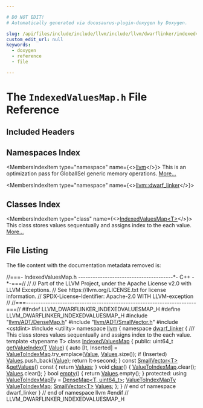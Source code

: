 ```yaml
---

# DO NOT EDIT!
# Automatically generated via docusaurus-plugin-doxygen by Doxygen.

slug: /api/files/include/include/llvm/include/llvm/dwarflinker/indexedvaluesmap-h
custom_edit_url: null
keywords:
  - doxygen
  - reference
  - file

---
```





# The `IndexedValuesMap.h` File Reference

<DoxygenPage pluginConfig={pluginConfig}>



## Included Headers

<IncludesList>
<IncludesListItem
  filePath="llvm/ADT/DenseMap.h"
  permalink="/docs/api/files/include/include/llvm/include/llvm/adt/densemap-h"
  isLocal="true" />
<IncludesListItem
  filePath="llvm/ADT/SmallVector.h"
  permalink="/docs/api/files/include/include/llvm/include/llvm/adt/smallvector-h"
  isLocal="true" />
<IncludesListItem
  filePath="cstdint"
  permalink=""
  isLocal="false" />
<IncludesListItem
  filePath="utility"
  permalink=""
  isLocal="false" />
</IncludesList>

## Namespaces Index

<MembersIndex>

<MembersIndexItem
  type="namespace"
  name={<><a href="/docs/api/namespaces/llvm">llvm</a></>}>
This is an optimization pass for GlobalISel generic memory operations. <a href="/docs/api/namespaces/llvm/#details">More...</a>
</MembersIndexItem>

<MembersIndexItem
  type="namespace"
  name={<><a href="/docs/api/namespaces/llvm/dwarf-linker">llvm::dwarf_linker</a></>}>
</MembersIndexItem>

</MembersIndex>

## Classes Index

<MembersIndex>

<MembersIndexItem
  type="class"
  name={<><a href="/docs/api/classes/llvm/dwarf-linker/indexedvaluesmap">IndexedValuesMap&lt;T&gt;</a></>}>
This class stores values sequentually and assigns index to the each value. <a href="/docs/api/classes/llvm/dwarf-linker/indexedvaluesmap/#details">More...</a>
</MembersIndexItem>

</MembersIndex>


## File Listing

The file content with the documentation metadata removed is:

<ProgramListing>

<Link id="l00001" /><CodeLine lineNumber="1"><span class="doxyHighlightComment">//===- IndexedValuesMap.h ---------------------------------------&#42;- C++ -&#42;-===//</span></CodeLine>
<Link id="l00002" /><CodeLine lineNumber="2"><span class="doxyHighlightComment">//</span></CodeLine>
<Link id="l00003" /><CodeLine lineNumber="3"><span class="doxyHighlightComment">// Part of the LLVM Project, under the Apache License v2.0 with LLVM Exceptions.</span></CodeLine>
<Link id="l00004" /><CodeLine lineNumber="4"><span class="doxyHighlightComment">// See https://llvm.org/LICENSE.txt for license information.</span></CodeLine>
<Link id="l00005" /><CodeLine lineNumber="5"><span class="doxyHighlightComment">// SPDX-License-Identifier: Apache-2.0 WITH LLVM-exception</span></CodeLine>
<Link id="l00006" /><CodeLine lineNumber="6"><span class="doxyHighlightComment">//</span></CodeLine>
<Link id="l00007" /><CodeLine lineNumber="7"><span class="doxyHighlightComment">//===----------------------------------------------------------------------===//</span></CodeLine>
<Link id="l00008" /><CodeLine lineNumber="8"></CodeLine>
<Link id="l00009" /><CodeLine lineNumber="9"><span class="doxyHighlightPreprocessor">#ifndef LLVM&#95;DWARFLINKER&#95;INDEXEDVALUESMAP&#95;H</span></CodeLine>
<Link id="l00010" /><CodeLine lineNumber="10"><span class="doxyHighlightPreprocessor">#define LLVM&#95;DWARFLINKER&#95;INDEXEDVALUESMAP&#95;H</span></CodeLine>
<Link id="l00011" /><CodeLine lineNumber="11"></CodeLine>
<Link id="l00012" /><CodeLine lineNumber="12"><span class="doxyHighlightPreprocessor">#include &quot;<a href="/docs/api/files/include/include/llvm/include/llvm/adt/densemap-h">llvm/ADT/DenseMap.h</a>&quot;</span></CodeLine>
<Link id="l00013" /><CodeLine lineNumber="13"><span class="doxyHighlightPreprocessor">#include &quot;<a href="/docs/api/files/include/include/llvm/include/llvm/adt/smallvector-h">llvm/ADT/SmallVector.h</a>&quot;</span></CodeLine>
<Link id="l00014" /><CodeLine lineNumber="14"><span class="doxyHighlightPreprocessor">#include &lt;cstdint&gt;</span></CodeLine>
<Link id="l00015" /><CodeLine lineNumber="15"><span class="doxyHighlightPreprocessor">#include &lt;utility&gt;</span></CodeLine>
<Link id="l00016" /><CodeLine lineNumber="16"></CodeLine>
<Link id="l00017" /><CodeLine lineNumber="17"><span class="doxyHighlightKeyword">namespace </span><span class="doxyHighlight"><a href="/docs/api/namespaces/llvm">llvm</a> &#123;</span></CodeLine>
<Link id="l00018" /><CodeLine lineNumber="18"><span class="doxyHighlightKeyword">namespace </span><span class="doxyHighlight"><a href="/docs/api/namespaces/llvm/dwarf-linker">dwarf&#95;linker</a> &#123;</span></CodeLine>
<Link id="l00019" /><CodeLine lineNumber="19"></CodeLine>
<Link id="l00020" /><CodeLine lineNumber="20"><span class="doxyHighlightComment">/// This class stores values sequentually and assigns index to the each value.</span></CodeLine>
<Link id="l00021" /><CodeLine lineNumber="21" lineLink="/docs/api/classes/llvm/dwarf-linker/indexedvaluesmap"><span class="doxyHighlightKeyword">template</span><span class="doxyHighlight"> &lt;</span><span class="doxyHighlightKeyword">typename</span><span class="doxyHighlight"> T&gt; </span><span class="doxyHighlightKeyword">class </span><span class="doxyHighlight"><a href="/docs/api/classes/llvm/dwarf-linker/indexedvaluesmap">IndexedValuesMap</a> &#123;</span></CodeLine>
<Link id="l00022" /><CodeLine lineNumber="22"><span class="doxyHighlightKeyword">public</span><span class="doxyHighlight">:</span></CodeLine>
<Link id="l00023" /><CodeLine lineNumber="23" lineLink="/docs/api/classes/llvm/dwarf-linker/indexedvaluesmap/#a440044563f23026fa0778c569e035084"><span class="doxyHighlight">  uint64&#95;t <a href="/docs/api/classes/llvm/dwarf-linker/indexedvaluesmap/#a440044563f23026fa0778c569e035084">getValueIndex</a>(<a href="/docs/api/files/lib/lib/target/lib/target/mips/mips16isellowering-cpp/#a0acb682b8260ab1c60b918599864e2e5">T</a> <a href="/docs/api/classes/llvm/value">Value</a>) &#123;</span></CodeLine>
<Link id="l00024" /><CodeLine lineNumber="24"><span class="doxyHighlight">    </span><span class="doxyHighlightKeyword">auto</span><span class="doxyHighlight"> &#91;It, Inserted&#93; = <a href="/docs/api/classes/llvm/dwarf-linker/indexedvaluesmap/#afc4d855b94b90d02c71501904a272d00">ValueToIndexMap</a>.try&#95;emplace(<a href="/docs/api/classes/llvm/value">Value</a>, <a href="/docs/api/classes/llvm/dwarf-linker/indexedvaluesmap/#a57d5888681338e447673fdcb030e51ac">Values</a>.size());</span></CodeLine>
<Link id="l00025" /><CodeLine lineNumber="25"><span class="doxyHighlight">    </span><span class="doxyHighlightKeywordFlow">if</span><span class="doxyHighlight"> (Inserted)</span></CodeLine>
<Link id="l00026" /><CodeLine lineNumber="26"><span class="doxyHighlight">      <a href="/docs/api/classes/llvm/dwarf-linker/indexedvaluesmap/#a57d5888681338e447673fdcb030e51ac">Values</a>.push&#95;back(<a href="/docs/api/classes/llvm/value">Value</a>);</span></CodeLine>
<Link id="l00027" /><CodeLine lineNumber="27"><span class="doxyHighlight">    </span><span class="doxyHighlightKeywordFlow">return</span><span class="doxyHighlight"> It-&gt;second;</span></CodeLine>
<Link id="l00028" /><CodeLine lineNumber="28"><span class="doxyHighlight">  &#125;</span></CodeLine>
<Link id="l00029" /><CodeLine lineNumber="29"></CodeLine>
<Link id="l00030" /><CodeLine lineNumber="30" lineLink="/docs/api/classes/llvm/dwarf-linker/indexedvaluesmap/#a99aebbd2baa77e4f1354011f9763ca2a"><span class="doxyHighlight">  </span><span class="doxyHighlightKeyword">const</span><span class="doxyHighlight"> <a href="/docs/api/classes/llvm/smallvector">SmallVector&lt;T&gt;</a> &amp;<a href="/docs/api/classes/llvm/dwarf-linker/indexedvaluesmap/#a99aebbd2baa77e4f1354011f9763ca2a">getValues</a>()</span><span class="doxyHighlightKeyword"> const </span><span class="doxyHighlight">&#123; </span><span class="doxyHighlightKeywordFlow">return</span><span class="doxyHighlight"> <a href="/docs/api/classes/llvm/dwarf-linker/indexedvaluesmap/#a57d5888681338e447673fdcb030e51ac">Values</a>; &#125;</span></CodeLine>
<Link id="l00031" /><CodeLine lineNumber="31"></CodeLine>
<Link id="l00032" /><CodeLine lineNumber="32" lineLink="/docs/api/classes/llvm/dwarf-linker/indexedvaluesmap/#aba88c2b123dbcc81f35973560476b9ac"><span class="doxyHighlight">  </span><span class="doxyHighlightKeywordType">void</span><span class="doxyHighlight"> <a href="/docs/api/classes/llvm/dwarf-linker/indexedvaluesmap/#aba88c2b123dbcc81f35973560476b9ac">clear</a>() &#123;</span></CodeLine>
<Link id="l00033" /><CodeLine lineNumber="33"><span class="doxyHighlight">    <a href="/docs/api/classes/llvm/dwarf-linker/indexedvaluesmap/#afc4d855b94b90d02c71501904a272d00">ValueToIndexMap</a>.clear();</span></CodeLine>
<Link id="l00034" /><CodeLine lineNumber="34"><span class="doxyHighlight">    <a href="/docs/api/classes/llvm/dwarf-linker/indexedvaluesmap/#a57d5888681338e447673fdcb030e51ac">Values</a>.clear();</span></CodeLine>
<Link id="l00035" /><CodeLine lineNumber="35"><span class="doxyHighlight">  &#125;</span></CodeLine>
<Link id="l00036" /><CodeLine lineNumber="36"></CodeLine>
<Link id="l00037" /><CodeLine lineNumber="37" lineLink="/docs/api/classes/llvm/dwarf-linker/indexedvaluesmap/#a5ec1b84aa96ba41ffc0c81447a0add23"><span class="doxyHighlight">  </span><span class="doxyHighlightKeywordType">bool</span><span class="doxyHighlight"> <a href="/docs/api/classes/llvm/dwarf-linker/indexedvaluesmap/#a5ec1b84aa96ba41ffc0c81447a0add23">empty</a>() &#123; </span><span class="doxyHighlightKeywordFlow">return</span><span class="doxyHighlight"> <a href="/docs/api/classes/llvm/dwarf-linker/indexedvaluesmap/#a57d5888681338e447673fdcb030e51ac">Values</a>.empty(); &#125;</span></CodeLine>
<Link id="l00038" /><CodeLine lineNumber="38"></CodeLine>
<Link id="l00039" /><CodeLine lineNumber="39"><span class="doxyHighlightKeyword">protected</span><span class="doxyHighlight">:</span></CodeLine>
<Link id="l00040" /><CodeLine lineNumber="40" lineLink="/docs/api/classes/llvm/dwarf-linker/indexedvaluesmap/#a5a1b62ff1ee23908549072309ffe827a"><span class="doxyHighlight">  </span><span class="doxyHighlightKeyword">using </span><span class="doxyHighlight"><a href="/docs/api/classes/llvm/dwarf-linker/indexedvaluesmap/#a5a1b62ff1ee23908549072309ffe827a">ValueToIndexMapTy</a> = <a href="/docs/api/classes/llvm/densemap">DenseMap&lt;T, uint64&#95;t&gt;</a>;</span></CodeLine>
<Link id="l00041" /><CodeLine lineNumber="41" lineLink="/docs/api/classes/llvm/dwarf-linker/indexedvaluesmap/#afc4d855b94b90d02c71501904a272d00"><span class="doxyHighlight">  <a href="/docs/api/classes/llvm/dwarf-linker/indexedvaluesmap/#a5a1b62ff1ee23908549072309ffe827a">ValueToIndexMapTy</a> <a href="/docs/api/classes/llvm/dwarf-linker/indexedvaluesmap/#afc4d855b94b90d02c71501904a272d00">ValueToIndexMap</a>;</span></CodeLine>
<Link id="l00042" /><CodeLine lineNumber="42" lineLink="/docs/api/classes/llvm/dwarf-linker/indexedvaluesmap/#a57d5888681338e447673fdcb030e51ac"><span class="doxyHighlight">  <a href="/docs/api/classes/llvm/smallvector">SmallVector&lt;T&gt;</a> <a href="/docs/api/classes/llvm/dwarf-linker/indexedvaluesmap/#a57d5888681338e447673fdcb030e51ac">Values</a>;</span></CodeLine>
<Link id="l00043" /><CodeLine lineNumber="43"><span class="doxyHighlight">&#125;;</span></CodeLine>
<Link id="l00044" /><CodeLine lineNumber="44"></CodeLine>
<Link id="l00045" /><CodeLine lineNumber="45"><span class="doxyHighlight">&#125; </span><span class="doxyHighlightComment">// end of namespace dwarf&#95;linker</span></CodeLine>
<Link id="l00046" /><CodeLine lineNumber="46"><span class="doxyHighlight">&#125; </span><span class="doxyHighlightComment">// end of namespace llvm</span></CodeLine>
<Link id="l00047" /><CodeLine lineNumber="47"></CodeLine>
<Link id="l00048" /><CodeLine lineNumber="48"><span class="doxyHighlightPreprocessor">#endif </span><span class="doxyHighlightComment">// LLVM&#95;DWARFLINKER&#95;INDEXEDVALUESMAP&#95;H</span></CodeLine>

</ProgramListing>


</DoxygenPage>
